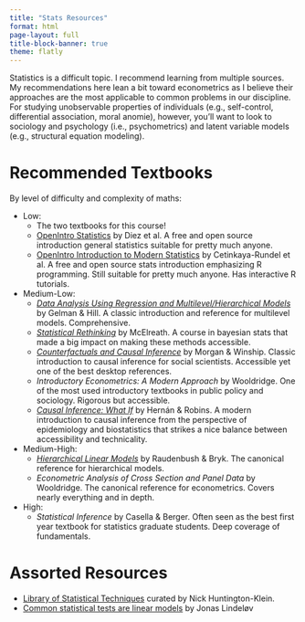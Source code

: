 ```yaml
---
title: "Stats Resources"
format: html
page-layout: full
title-block-banner: true
theme: flatly
---
```


Statistics is a difficult topic. I recommend learning from multiple sources. My recommendations here lean a bit toward econometrics as I believe their approaches are the most applicable to common problems in our discipline. For studying unobservable properties of individuals (e.g., self-control, differential association, moral anomie), however, you'll want to look to sociology and psychology (i.e., psychometrics) and latent variable models (e.g., structural equation modeling).


# Recommended Textbooks

By level of difficulty and complexity of maths:

   * Low:
      * The two textbooks for this course!
      * [OpenIntro Statistics](https://www.openintro.org/book/os/) by Diez et al. A free and open source introduction general statistics suitable for pretty much anyone.
      * [OpenIntro Introduction to Modern Statistics](https://www.openintro.org/book/ims/) by Cetinkaya-Rundel et al. A free and open source stats introduction emphasizing R programming. Still suitable for pretty much anyone. Has interactive R tutorials.
   * Medium-Low:
      * [*Data Analysis Using Regression and Multilevel/Hierarchical Models*](http://www.stat.columbia.edu/~gelman/arm/) by Gelman & Hill. A classic introduction and reference for multilevel models. Comprehensive.
      * [*Statistical Rethinking*](https://xcelab.net/rm/statistical-rethinking/) by McElreath. A course in bayesian stats that made a big impact on making these methods accessible.
      * [*Counterfactuals and Causal Inference*](https://doi.org/10.1017/CBO9781107587991) by Morgan & Winship. Classic introduction to causal inference for social scientists. Accessible yet one of the best desktop references.
      * *Introductory Econometrics: A Modern Approach* by Wooldridge. One of the most used introductory textbooks in public policy and sociology. Rigorous but accessible.
      * [*Causal Inference: What If*](https://www.hsph.harvard.edu/miguel-hernan/causal-inference-book/) by Hernán & Robins. A modern introduction to causal inference from the perspective of epidemiology and biostatistics that strikes a nice balance between accessibility and technicality.
   * Medium-High:
      * [*Hierarchical Linear Models*](https://us.sagepub.com/en-us/nam/hierarchical-linear-models/book9230) by Raudenbush & Bryk. The canonical reference for hierarchical models.
      * *Econometric Analysis of Cross Section and Panel Data* by Wooldridge. The canonical reference for econometrics. Covers nearly everything and in depth.
   * High:
      * *Statistical Inference* by Casella & Berger. Often seen as the best first year textbook for statistics graduate students. Deep coverage of fundamentals.

# Assorted Resources

* [Library of Statistical Techniques](https://lost-stats.github.io/) curated by Nick Huntington-Klein.
* [Common statistical tests are linear models]( https://lindeloev.github.io/tests-as-linear/) by Jonas Lindeløv